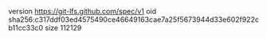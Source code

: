 version https://git-lfs.github.com/spec/v1
oid sha256:c317ddf03ed4575490ce46649163cae7a25f5673944d33e602f922cb11cc33c0
size 112129
